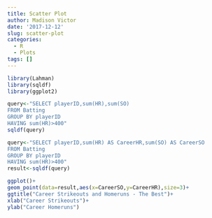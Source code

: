 ```yaml
---
title: Scatter Plot
author: Madison Victor
date: '2017-12-12'
slug: scatter-plot
categories:
  - R
  - Plots
tags: []
---
```


```r
library(Lahman)
library(sqldf)
library(ggplot2)

query<-"SELECT playerID,sum(HR),sum(SO)
FROM Batting 
GROUP BY playerID
HAVING sum(HR)>400"
sqldf(query)

query<-"SELECT playerID,sum(HR) AS CareerHR,sum(SO) AS CareerSO
FROM Batting
GROUP BY playerID
HAVING sum(HR)>400"
result<-sqldf(query)

ggplot()+
geom_point(data=result,aes(x=CareerSO,y=CareerHR),size=3)+
ggtitle("Career Strikeouts and Homeruns - The Best")+
xlab("Career Strikeouts")+
ylab("Career Homeruns")
```


